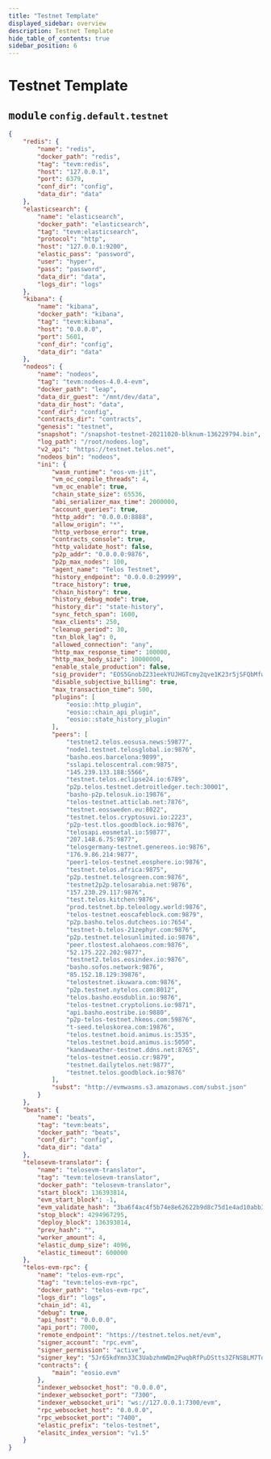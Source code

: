 ```yaml
---
title: "Testnet Template"
displayed_sidebar: overview
description: Testnet Template
hide_table_of_contents: true
sidebar_position: 6
---
```


# Testnet Template

## <kbd>module</kbd> `config.default.testnet`

```json
{
    "redis": {
        "name": "redis",
        "docker_path": "redis",
        "tag": "tevm:redis",
        "host": "127.0.0.1",
        "port": 6379,
        "conf_dir": "config",
        "data_dir": "data"
    },
    "elasticsearch": {
        "name": "elasticsearch",
        "docker_path": "elasticsearch",
        "tag": "tevm:elasticsearch",
        "protocol": "http",
        "host": "127.0.0.1:9200",
        "elastic_pass": "password",
        "user": "hyper",
        "pass": "password",
        "data_dir": "data",
        "logs_dir": "logs"
    },
    "kibana": {
        "name": "kibana",
        "docker_path": "kibana",
        "tag": "tevm:kibana",
        "host": "0.0.0.0",
        "port": 5601,
        "conf_dir": "config",
        "data_dir": "data"
    },
    "nodeos": {
        "name": "nodeos",
        "tag": "tevm:nodeos-4.0.4-evm",
        "docker_path": "leap",
        "data_dir_guest": "/mnt/dev/data",
        "data_dir_host": "data",
        "conf_dir": "config",
        "contracts_dir": "contracts",
        "genesis": "testnet",
        "snapshot": "/snapshot-testnet-20211020-blknum-136229794.bin",
        "log_path": "/root/nodeos.log",
        "v2_api": "https://testnet.telos.net",
        "nodeos_bin": "nodeos",
        "ini": {
            "wasm_runtime": "eos-vm-jit",
            "vm_oc_compile_threads": 4,
            "vm_oc_enable": true,
            "chain_state_size": 65536,
            "abi_serializer_max_time": 2000000,
            "account_queries": true,
            "http_addr": "0.0.0.0:8888",
            "allow_origin": "*",
            "http_verbose_error": true,
            "contracts_console": true,
            "http_validate_host": false,
            "p2p_addr": "0.0.0.0:9876",
            "p2p_max_nodes": 100,
            "agent_name": "Telos Testnet",
            "history_endpoint": "0.0.0.0:29999",
            "trace_history": true,
            "chain_history": true,
            "history_debug_mode": true,
            "history_dir": "state-history",
            "sync_fetch_span": 1600,
            "max_clients": 250,
            "cleanup_period": 30,
            "txn_blok_lag": 0,
            "allowed_connection": "any",
            "http_max_response_time": 100000,
            "http_max_body_size": 10000000,
            "enable_stale_production": false,
            "sig_provider": "EOS5GnobZ231eekYUJHGTcmy2qve1K23r5jSFQbMfwWTtPB7mFZ1L=KEY:5Jr65kdYmn33C3UabzhmWDm2PuqbRfPuDStts3ZFNSBLM7TqaiL",
            "disable_subjective_billing": true,
            "max_transaction_time": 500,
            "plugins": [
                "eosio::http_plugin",
                "eosio::chain_api_plugin",
                "eosio::state_history_plugin"
            ],
            "peers": [
                "testnet2.telos.eosusa.news:59877",
                "node1.testnet.telosglobal.io:9876",
                "basho.eos.barcelona:9899",
                "sslapi.teloscentral.com:9875",
                "145.239.133.188:5566",
                "testnet.telos.eclipse24.io:6789",
                "p2p.telos.testnet.detroitledger.tech:30001",
                "basho-p2p.telosuk.io:19876",
                "telos-testnet.atticlab.net:7876",
                "testnet.eossweden.eu:8022",
                "testnet.telos.cryptosuvi.io:2223",
                "p2p-test.tlos.goodblock.io:9876",
                "telosapi.eosmetal.io:59877",
                "207.148.6.75:9877",
                "telosgermany-testnet.genereos.io:9876",
                "176.9.86.214:9877",
                "peer1-telos-testnet.eosphere.io:9876",
                "testnet.telos.africa:9875",
                "p2p.testnet.telosgreen.com:9876",
                "testnet2p2p.telosarabia.net:9876",
                "157.230.29.117:9876",
                "test.telos.kitchen:9876",
                "prod.testnet.bp.teleology.world:9876",
                "telos-testnet.eoscafeblock.com:9879",
                "p2p.basho.telos.dutcheos.io:7654",
                "testnet-b.telos-21zephyr.com:9876",
                "p2p.testnet.telosunlimited.io:9876",
                "peer.tlostest.alohaeos.com:9876",
                "52.175.222.202:9877",
                "testnet2.telos.eosindex.io:9876",
                "basho.sofos.network:9876",
                "85.152.18.129:39876",
                "telostestnet.ikuwara.com:9876",
                "p2p.testnet.nytelos.com:8012",
                "telos.basho.eosdublin.io:9876",
                "telos-testnet.cryptolions.io:9871",
                "api.basho.eostribe.io:9880",
                "p2p-telos-testnet.hkeos.com:59876",
                "t-seed.teloskorea.com:19876",
                "telos.testnet.boid.animus.is:3535",
                "telos.testnet.boid.animus.is:5050",
                "kandaweather-testnet.ddns.net:8765",
                "telos-testnet.eosio.cr:9879",
                "testnet.dailytelos.net:9877",
                "testnet.telos.goodblock.io:9876"
            ],
            "subst": "http://evmwasms.s3.amazonaws.com/subst.json"
        }
    },
    "beats": {
        "name": "beats",
        "tag": "tevm:beats",
        "docker_path": "beats",
        "conf_dir": "config",
        "data_dir": "data"
    },
    "telosevm-translator": {
        "name": "telosevm-translator",
        "tag": "tevm:telosevm-translator",
        "docker_path": "telosevm-translator",
        "start_block": 136393814,
        "evm_start_block": -1,
        "evm_validate_hash": "3ba6f4ac4f5b74e8e62622b9d8c75d1e4ad10abb3b7e4770cbab7338a861a4f9",
        "stop_block": 4294967295,
        "deploy_block": 136393814,
        "prev_hash": "",
        "worker_amount": 4,
        "elastic_dump_size": 4096,
        "elastic_timeout": 600000
    },
    "telos-evm-rpc": {
        "name": "telos-evm-rpc",
        "tag": "tevm:telos-evm-rpc",
        "docker_path": "telos-evm-rpc",
        "logs_dir": "logs",
        "chain_id": 41,
        "debug": true,
        "api_host": "0.0.0.0",
        "api_port": 7000,
        "remote_endpoint": "https://testnet.telos.net/evm",
        "signer_account": "rpc.evm",
        "signer_permission": "active",
        "signer_key": "5Jr65kdYmn33C3UabzhmWDm2PuqbRfPuDStts3ZFNSBLM7TqaiL",
        "contracts": {
            "main": "eosio.evm"
        },
        "indexer_websocket_host": "0.0.0.0",
        "indexer_websocket_port": "7300",
        "indexer_websocket_uri": "ws://127.0.0.1:7300/evm",
        "rpc_websocket_host": "0.0.0.0",
        "rpc_websocket_port": "7400",
        "elastic_prefix": "telos-testnet",
        "elasitc_index_version": "v1.5"
    }
}
```
